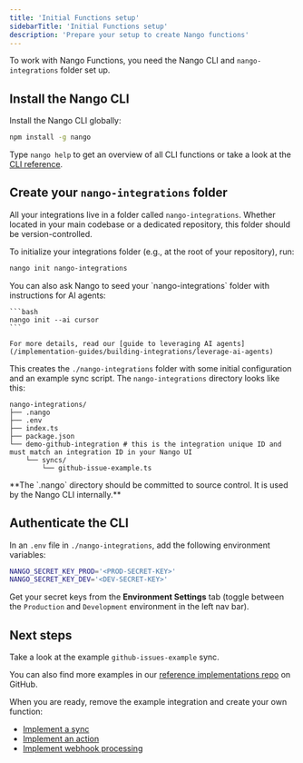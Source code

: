 ```yaml
---
title: 'Initial Functions setup'
sidebarTitle: 'Initial Functions setup'
description: 'Prepare your setup to create Nango functions'
---
```


To work with Nango Functions, you need the Nango CLI and `nango-integrations` folder set up.

## Install the Nango CLI

Install the Nango CLI globally:
```bash
npm install -g nango
```

Type `nango help` to get an overview of all CLI functions or take a look at the [CLI reference](/reference/cli).

## Create your `nango-integrations` folder

All your integrations live in a folder called `nango-integrations`. Whether located in your main codebase or a dedicated repository, this folder should be version-controlled.

To initialize your integrations folder (e.g., at the root of your repository), run:
```bash
nango init nango-integrations
```

<Note>
    You can also ask Nango to seed your `nango-integrations` folder with instructions for AI agents:

    ```bash
    nango init --ai cursor
    ```

    For more details, read our [guide to leveraging AI agents](/implementation-guides/building-integrations/leverage-ai-agents)

</Note>

This creates the `./nango-integrations` folder with some initial configuration and an example sync script. The `nango-integrations` directory looks like this:
```
nango-integrations/
├── .nango
├── .env
├── index.ts
├── package.json
└── demo-github-integration # this is the integration unique ID and must match an integration ID in your Nango UI
    └── syncs/
        └── github-issue-example.ts
```

<Tip>
**The `.nango` directory should be committed to source control. It is used by the Nango CLI internally.**
</Tip>

## Authenticate the CLI

In an `.env` file in `./nango-integrations`, add the following environment variables:
```bash
NANGO_SECRET_KEY_PROD='<PROD-SECRET-KEY>'
NANGO_SECRET_KEY_DEV='<DEV-SECRET-KEY>'
```

Get your secret keys from the **Environment Settings** tab (toggle between the `Production` and `Development` environment in the left nav bar).

## Next steps

Take a look at the example `github-issues-example` sync.

You can also find more examples in our [reference implementations repo](https://www.nango.dev/templates) on GitHub.

When you are ready, remove the example integration and create your own function:
- [Implement a sync](/implementation-guides/syncs/implement-a-sync)
- [Implement an action](/implementation-guides/actions/implement-an-action)
- [Implement webhook processing](/implementation-guides/webhooks/implement-webhooks)
